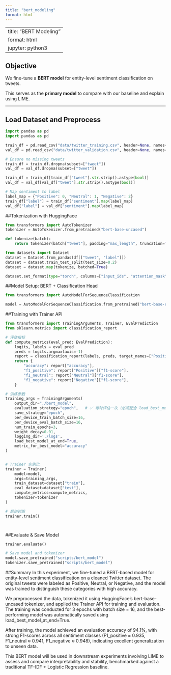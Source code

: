 ```yaml
---
title: "bert_modeling"
format: html
---
```


---
title: "BERT Modeling"
format: html
jupyter: python3
---

## Objective

We fine-tune a **BERT model** for entity-level sentiment classification on tweets.

This serves as the **primary model** to compare with our baseline and explain using LIME.

---

## Load Dataset and Preprocess

```python
import pandas as pd
import pandas as pd

train_df = pd.read_csv("data/twitter_training.csv", header=None, names=["id", "entity", "sentiment", "tweet"])
val_df = pd.read_csv("data/twitter_validation.csv", header=None, names=["id", "entity", "sentiment", "tweet"])

# Ensure no missing tweets
train_df = train_df.dropna(subset=["tweet"])
val_df = val_df.dropna(subset=["tweet"])

train_df = train_df[train_df["tweet"].str.strip().astype(bool)]
val_df = val_df[val_df["tweet"].str.strip().astype(bool)]

# Map sentiment to label
label_map = {"Positive": 0, "Neutral": 1, "Negative": 2}
train_df["label"] = train_df["sentiment"].map(label_map)
val_df["label"] = val_df["sentiment"].map(label_map)
```


##Tokenization with HuggingFace
```python
from transformers import AutoTokenizer
tokenizer = AutoTokenizer.from_pretrained("bert-base-uncased")

def tokenize(batch):
    return tokenizer(batch["tweet"], padding="max_length", truncation=True, max_length=128)

from datasets import Dataset
dataset = Dataset.from_pandas(df[["tweet", "label"]])
dataset = dataset.train_test_split(test_size=0.2)
dataset = dataset.map(tokenize, batched=True)

dataset.set_format(type="torch", columns=["input_ids", "attention_mask", "label"])


```

##Model Setup: BERT + Classification Head
```python
from transformers import AutoModelForSequenceClassification

model = AutoModelForSequenceClassification.from_pretrained("bert-base-uncased", num_labels=3)
```

##Training with Trainer API
```python
from transformers import TrainingArguments, Trainer, EvalPrediction
from sklearn.metrics import classification_report

# 评估指标
def compute_metrics(eval_pred: EvalPrediction):
    logits, labels = eval_pred
    preds = logits.argmax(axis=-1)
    report = classification_report(labels, preds, target_names=["Positive", "Neutral", "Negative"], output_dict=True)
    return {
        "accuracy": report["accuracy"],
        "f1_positive": report["Positive"]["f1-score"],
        "f1_neutral": report["Neutral"]["f1-score"],
        "f1_negative": report["Negative"]["f1-score"],
    }

# 训练参数
training_args = TrainingArguments(
    output_dir="./bert_model",
    evaluation_strategy="epoch",   # ✅ 每轮评估一次（必须配合 load_best_model_at_end 使用）
    save_strategy="epoch",
    per_device_train_batch_size=16,
    per_device_eval_batch_size=16,
    num_train_epochs=3,
    weight_decay=0.01,
    logging_dir='./logs',
    load_best_model_at_end=True,
    metric_for_best_model="accuracy"
)


# Trainer 实例化
trainer = Trainer(
    model=model,
    args=training_args,
    train_dataset=dataset["train"],
    eval_dataset=dataset["test"],
    compute_metrics=compute_metrics,
    tokenizer=tokenizer
)

# 启动训练
trainer.train()




```

##Evaluate & Save Model
```python
trainer.evaluate()

# Save model and tokenizer
model.save_pretrained("scripts/bert_model")
tokenizer.save_pretrained("scripts/bert_model")
```

##Summary
In this experiment, we fine-tuned a BERT-based model for entity-level sentiment classification on a cleaned Twitter dataset. The original tweets were labeled as Positive, Neutral, or Negative, and the model was trained to distinguish these categories with high accuracy.

We preprocessed the data, tokenized it using HuggingFace's bert-base-uncased tokenizer, and applied the Trainer API for training and evaluation. The training was conducted for 3 epochs with batch size = 16, and the best-performing model was automatically saved using load_best_model_at_end=True.

After training, the model achieved an evaluation accuracy of 94.1%, with strong F1-scores across all sentiment classes (F1_positive ≈ 0.935, F1_neutral ≈ 0.941, F1_negative ≈ 0.948), indicating excellent generalization to unseen data.

This BERT model will be used in downstream experiments involving LIME to assess and compare interpretability and stability, benchmarked against a traditional TF-IDF + Logistic Regression baseline.